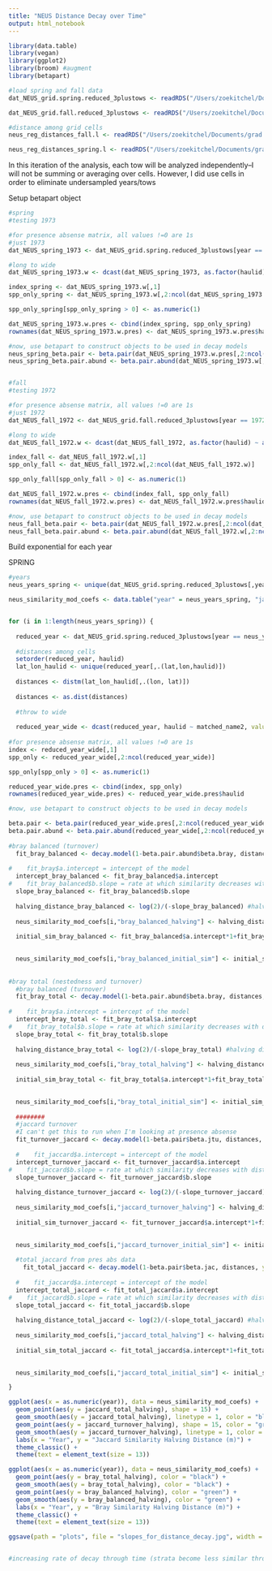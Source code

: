 ```yaml
---
title: "NEUS Distance Decay over Time"
output: html_notebook
---
```


```r
library(data.table)
library(vegan)
library(ggplot2)
library(broom) #augment
library(betapart)

#load spring and fall data
dat_NEUS_grid.spring.reduced_3plustows <- readRDS("/Users/zoekitchel/Documents/grad school/Rutgers/Repositories/trawl_spatial_turnover/data/gridded/USA-NEUS/dat_NEUS_grid.spring.reduced_3plustows.RData")

dat_NEUS_grid.fall.reduced_3plustows <- readRDS("/Users/zoekitchel/Documents/grad school/Rutgers/Repositories/trawl_spatial_turnover/data/gridded/USA-NEUS/dat_NEUS_grid.fall.reduced_3plustows.RData")

#distance among grid cells
neus_reg_distances_fall.l <- readRDS("/Users/zoekitchel/Documents/grad school/Rutgers/Repositories/trawl_spatial_turnover/data/gridded/USA-NEUS/neus_reg_distances_fall.l.RData")

neus_reg_distances_spring.l <- readRDS("/Users/zoekitchel/Documents/grad school/Rutgers/Repositories/trawl_spatial_turnover/data/gridded/USA-NEUS/neus_reg_distances_spring.l.RData")


```

In this iteration of the analysis, each tow will be analyzed independently--I will not be summing or averaging over cells. However, I did use cells in order to eliminate undersampled years/tows

Setup betapart object

```r
#spring
#testing 1973

#for presence absense matrix, all values !=0 are 1s
#just 1973
dat_NEUS_spring_1973 <- dat_NEUS_grid.spring.reduced_3plustows[year == 1973,] 

#long to wide
dat_NEUS_spring_1973.w <- dcast(dat_NEUS_spring_1973, as.factor(haulid) ~ as.factor(matched_name2), value.var = "wtcpue", fill = 0, fun=sum)

index_spring <- dat_NEUS_spring_1973.w[,1]
spp_only_spring <- dat_NEUS_spring_1973.w[,2:ncol(dat_NEUS_spring_1973.w)]

spp_only_spring[spp_only_spring > 0] <- as.numeric(1)

dat_NEUS_spring_1973.w.pres <- cbind(index_spring, spp_only_spring)
rownames(dat_NEUS_spring_1973.w.pres) <- dat_NEUS_spring_1973.w.pres$haulid

#now, use betapart to construct objects to be used in decay models
neus_spring_beta.pair <- beta.pair(dat_NEUS_spring_1973.w.pres[,2:ncol(dat_NEUS_spring_1973.w.pres)])
neus_spring_beta.pair.abund <- beta.pair.abund(dat_NEUS_spring_1973.w[,2:ncol(dat_NEUS_spring_1973.w)]) #this takes some time


#fall
#testing 1972

#for presence absense matrix, all values !=0 are 1s
#just 1972
dat_NEUS_fall_1972 <- dat_NEUS_grid.fall.reduced_3plustows[year == 1972,] 

#long to wide
dat_NEUS_fall_1972.w <- dcast(dat_NEUS_fall_1972, as.factor(haulid) ~ as.factor(matched_name2), value.var = "wtcpue", fill = 0, fun=sum)

index_fall <- dat_NEUS_fall_1972.w[,1]
spp_only_fall <- dat_NEUS_fall_1972.w[,2:ncol(dat_NEUS_fall_1972.w)]

spp_only_fall[spp_only_fall > 0] <- as.numeric(1)

dat_NEUS_fall_1972.w.pres <- cbind(index_fall, spp_only_fall)
rownames(dat_NEUS_fall_1972.w.pres) <- dat_NEUS_fall_1972.w.pres$haulid

#now, use betapart to construct objects to be used in decay models
neus_fall_beta.pair <- beta.pair(dat_NEUS_fall_1972.w.pres[,2:ncol(dat_NEUS_fall_1972.w.pres)])
neus_fall_beta.pair.abund <- beta.pair.abund(dat_NEUS_fall_1972.w[,2:ncol(dat_NEUS_fall_1972.w)]) #this takes some time
```

Build exponential for each year

SPRING
```r

#years
neus_years_spring <- unique(dat_NEUS_grid.spring.reduced_3plustows[,year])

neus_similarity_mod_coefs <- data.table("year" = neus_years_spring, "jaccard_total_initial_sim" = 0, "jaccard_total_halving" = 0, "jaccard_turnover_initial_sim" = 0, "jaccard_turnover_halving" = 0, "bray_total_initial_sim" = 0, "bray_total_halving" = 0, "bray_balanced_initial_sim" = 0, "bray_balanced_halving" = 0)


for (i in 1:length(neus_years_spring)) {
  
  reduced_year <- dat_NEUS_grid.spring.reduced_3plustows[year == neus_years_spring[i],]
  
  #distances among cells
  setorder(reduced_year, haulid)
  lat_lon_haulid <- unique(reduced_year[,.(lat,lon,haulid)])
  
  distances <- distm(lat_lon_haulid[,.(lon, lat)])
  
  distances <- as.dist(distances)
  
  #throw to wide
  
  reduced_year_wide <- dcast(reduced_year, haulid ~ matched_name2, value.var = "wtcpue", fill = 0, fun.aggregate = sum) #long to wide data for community matrix, column names are cell then species
  
#for presence absense matrix, all values !=0 are 1s
index <- reduced_year_wide[,1]
spp_only <- reduced_year_wide[,2:ncol(reduced_year_wide)]

spp_only[spp_only > 0] <- as.numeric(1)

reduced_year_wide.pres <- cbind(index, spp_only)
rownames(reduced_year_wide.pres) <- reduced_year_wide.pres$haulid

#now, use betapart to construct objects to be used in decay models

beta.pair <- beta.pair(reduced_year_wide.pres[,2:ncol(reduced_year_wide.pres)], index.family = "jaccard")
beta.pair.abund <- beta.pair.abund(reduced_year_wide[,2:ncol(reduced_year_wide)], index.family = "bray")
  
#bray balanced (turnover)
  fit_bray_balanced <- decay.model(1-beta.pair.abund$beta.bray, distances, model.type = "exp", y.type = "sim") # 1 minus because output of betadist object gives us dissimilarity
  
#    fit_bray$a.intercept = intercept of the model
  intercept_bray_balanced <- fit_bray_balanced$a.intercept
#    fit_bray_balanced$b.slope = rate at which similarity decreases with distance in a neg exponential model
  slope_bray_balanced <- fit_bray_balanced$b.slope
  
  halving_distance_bray_balanced <- log(2)/(-slope_bray_balanced) #halving distance
  
  neus_similarity_mod_coefs[i,"bray_balanced_halving"] <- halving_distance_bray_balanced
  
  initial_sim_bray_balanced <- fit_bray_balanced$a.intercept*1+fit_bray_balanced$b.slope # initial similarity

  
  neus_similarity_mod_coefs[i,"bray_balanced_initial_sim"] <- initial_sim_bray_balanced
  
  
#bray total (nestedness and turnover)  
  #bray balanced (turnover)
  fit_bray_total <- decay.model(1-beta.pair.abund$beta.bray, distances, model.type = "exp", y.type = "sim") # 1 minus because output of betadist object gives us dissimilarity
  
#    fit_bray$a.intercept = intercept of the model
  intercept_bray_total <- fit_bray_total$a.intercept
#    fit_bray_total$b.slope = rate at which similarity decreases with distance in a neg exponential model
  slope_bray_total <- fit_bray_total$b.slope
  
  halving_distance_bray_total <- log(2)/(-slope_bray_total) #halving distance
  
  neus_similarity_mod_coefs[i,"bray_total_halving"] <- halving_distance_bray_total
  
  initial_sim_bray_total <- fit_bray_total$a.intercept*1+fit_bray_total$b.slope # initial similarity

  
  neus_similarity_mod_coefs[i,"bray_total_initial_sim"] <- initial_sim_bray_total
  
  ########
  #jaccard turnover
  #I can't get this to run when I'm looking at presence absense
  fit_turnover_jaccard <- decay.model(1-beta.pair$beta.jtu, distances, y.type = "similarities", model.type = "exp") #beta.jtu dissimilarity matrix accounting for spatial turnover, measured as the turnoverfraction of Jaccard pair-wise dissimilarity
  
  #    fit_jaccard$a.intercept = intercept of the model
  intercept_turnover_jaccard <- fit_turnover_jaccard$a.intercept
#    fit_jaccard$b.slope = rate at which similarity decreases with distance in a neg exponential model
  slope_turnover_jaccard <- fit_turnover_jaccard$b.slope
  
  halving_distance_turnover_jaccard <- log(2)/(-slope_turnover_jaccard) #halving distance
  
  neus_similarity_mod_coefs[i,"jaccard_turnover_halving"] <- halving_distance_turnover_jaccard
  
  initial_sim_turnover_jaccard <- fit_turnover_jaccard$a.intercept*1+fit_turnover_jaccard$b.slope # initial similarity

  
  neus_similarity_mod_coefs[i,"jaccard_turnover_initial_sim"] <- initial_sim_turnover_jaccard
  
  #total jaccard from pres abs data
    fit_total_jaccard <- decay.model(1-beta.pair$beta.jac, distances, y.type = "similarities", model.type = "exp") #beta.jtu dissimilarity matrix accounting for spatial total, measured as the totalfraction of Jaccard pair-wise dissimilarity
  
  #    fit_jaccard$a.intercept = intercept of the model
  intercept_total_jaccard <- fit_total_jaccard$a.intercept
#    fit_jaccard$b.slope = rate at which similarity decreases with distance in a neg exponential model
  slope_total_jaccard <- fit_total_jaccard$b.slope
  
  halving_distance_total_jaccard <- log(2)/(-slope_total_jaccard) #halving distance
  
  neus_similarity_mod_coefs[i,"jaccard_total_halving"] <- halving_distance_total_jaccard
  
  initial_sim_total_jaccard <- fit_total_jaccard$a.intercept*1+fit_total_jaccard$b.slope # initial similarity

  
  neus_similarity_mod_coefs[i,"jaccard_total_initial_sim"] <- initial_sim_total_jaccard

}

ggplot(aes(x = as.numeric(year)), data = neus_similarity_mod_coefs) +
  geom_point(aes(y = jaccard_total_halving), shape = 15) +
  geom_smooth(aes(y = jaccard_total_halving), linetype = 1, color = "black") +
  geom_point(aes(y = jaccard_turnover_halving), shape = 15, color = "green") +
  geom_smooth(aes(y = jaccard_turnover_halving), linetype = 1, color = "green") +
  labs(x = "Year", y = "Jaccard Similarity Halving Distance (m)") +
  theme_classic() +
  theme(text = element_text(size = 13))

ggplot(aes(x = as.numeric(year)), data = neus_similarity_mod_coefs) +
  geom_point(aes(y = bray_total_halving), color = "black") +
  geom_smooth(aes(y = bray_total_halving), color = "black") +
  geom_point(aes(y = bray_balanced_halving), color = "green") +
  geom_smooth(aes(y = bray_balanced_halving), color = "green") +
  labs(x = "Year", y = "Bray Similarity Halving Distance (m)") +
  theme_classic() +
  theme(text = element_text(size = 13))

ggsave(path = "plots", file = "slopes_for_distance_decay.jpg", width = 6, height = 4, unit = "in")


#increasing rate of decay through time (strata become less similar through time)

```